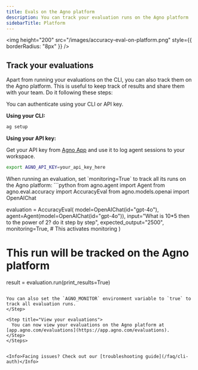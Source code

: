 ```yaml
---
title: Evals on the Agno platform
description: You can track your evaluation runs on the Agno platform
sidebarTitle: Platform
---
```


<img height="200" src="/images/accuracy-eval-on-platform.png" style={{ borderRadius: "8px" }} />


## Track your evaluations

Apart from running your evaluations on the CLI, you can also track them on the Agno platform. This is useful to keep track of results and share them with your team.
Do it following these steps:

<Steps>

<Step title="Authenticate">
  You can authenticate using your CLI or API key.

  **Using your CLI:**
```bash
ag setup
```

**Using your API key:**

Get your API key from [Agno App](https://app.agno.com/settings) and use it to log agent sessions to your workspace.

```bash
export AGNO_API_KEY=your_api_key_here
```

</Step>

<Step title="Track your evaluations">
  When running an evaluation, set `monitoring=True` to track all its runs on the Agno platform:
  ```python
from agno.agent import Agent
from agno.eval.accuracy import AccuracyEval
from agno.models.openai import OpenAIChat

evaluation = AccuracyEval(
    model=OpenAIChat(id="gpt-4o"),
    agent=Agent(model=OpenAIChat(id="gpt-4o")),
    input="What is 10*5 then to the power of 2? do it step by step",
    expected_output="2500",
    monitoring=True, # This activates monitoring
)

# This run will be tracked on the Agno platform
result = evaluation.run(print_results=True)
  ```

  You can also set the `AGNO_MONITOR` environment variable to `true` to track all evaluation runs.
</Step>

<Step title="View your evaluations">
    You can now view your evaluations on the Agno platform at [app.agno.com/evaluations](https://app.agno.com/evaluations).
</Step>
</Steps>


<Info>Facing issues? Check out our [troubleshooting guide](/faq/cli-auth)</Info>
